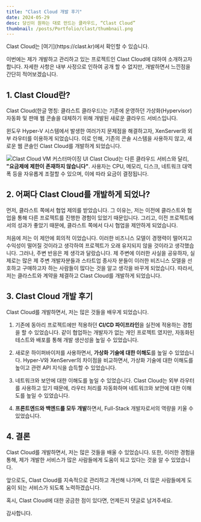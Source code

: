 ```yaml
---
title: "Clast Cloud 개발 후기"
date: 2024-05-29
desc: 당신이 원하는 대로 만드는 클라우드, “Clast Cloud”
thumbnail: /posts/Portfolio/clast/thumbnail.png
---
```


<Callout type="info">
  Clast Cloud는 [여기](https://clast.kr)에서 확인할 수 있습니다.
</Callout>

이번에는 제가 개발하고 관리하고 있는 프로젝트인 Clast Cloud에 대하여 소개하고자 합니다.
자세한 사항은 내부 사정으로 인하여 공개 할 수 없지만, 개발하면서 느낀점을 간단히 적어보겠습니다.

## 1. Clast Cloud란?

Clast Cloud(한글 명칭: 클라스트 클라우드)는 기존에 운영하던 가상화(Hypervisor) 자동화 및 판매 웹 콘솔을 대체하기 위해 개발된 새로운 클라우드 서비스입니다.

윈도우 Hyper-V 시스템에서 발생한 여러가지 문제점을 해결하고자, XenServer와 외부 라우터를 이용하게 되었습니다. 이로 인해, 기존의 콘솔 시스템을 사용하지 않고, 새로운 웹 콘솔인 Clast Cloud를 개발하게 되었습니다.

![Clast Cloud VM 커스터마이징 UI](/posts/Portfolio/clast/1.png)
Clast Cloud는 다른 클라우드 서비스와 달리, **"요금제에 제한이 존재하지 않습니다"**.
사용자는 CPU, 메모리, 디스크, 네트워크 대역폭 등을 자유롭게 조절할 수 있으며, 이에
따라 요금이 결정됩니다.

## 2. 어쩌다 Clast Cloud를 개발하게 되었나?

먼저, 클라스트 쪽에서 협업 제의를 받았습니다. 그 이유는, 저는 이전에 클라스트와 협업을 통해 다른 프로젝트를 진행한 경험이 있었기 때문입니다. 그리고, 이전 프로젝트에서의 성과가 좋았기 때문에, 클라스트 쪽에서 다시 협업을 제안하게 되었습니다.

처음에 저는 이 제안에 회의적 이었습니다. 이러한 비즈니스 모델이 경쟁력이 떨어지고 수익성이 떨어질 것이라고 생각하여 프로젝트가 오래 유지되지 않을 것이라고 생각했습니다.
그러나, 주변 반응은 제 생각과 달랐습니다. 제 주변에 이러한 사실을 공유하자, 실제로는 많은 제 주변 개발자분들과 스타트업 종사자 분들이 이러한 비즈니스 모델을 선호하고 구매하고자 하는 사람들이 많다는 것을 알고 생각을 바꾸게 되었습니다.
따라서, 저는 클라스트와 계약을 체결하고 Clast Cloud를 개발하게 되었습니다.

## 3. Clast Cloud 개발 후기

Clast Cloud를 개발하면서, 저는 많은 것들을 배우게 되었습니다.

1. 기존에 동아리 프로젝트에만 적용하던 **CI/CD 파이프라인**을 실전에 적용하는 경험을 할 수 있었습니다.
   같이 협업하는 개발자가 없는 개인 프로젝트 였지만, 자동화된 테스트와 배포를 통해 개발 생산성을 높일 수 있었습니다.

2. 새로운 하이퍼바이저를 사용하면서, **가상화 기술에 대한 이해도**를 높일 수 있었습니다.
   Hyper-V와 XenServer의 차이점을 비교하면서, 가상화 기술에 대한 이해도를 높이고 관련 API 지식을 습득할 수 있었습니다.

3. 네트워크와 보안에 대한 이해도를 높일 수 있었습니다.
   Clast Cloud는 외부 라우터를 사용하고 있기 때문에, 라우터 처리를 자동화하며 네트워크와 보안에 대한 이해도를 높일 수 있었습니다.

4. **프론트엔드와 백엔드를 모두 개발**하면서, Full-Stack 개발자로서의 역량을 키울 수 있었습니다.

## 4. 결론

Clast Cloud를 개발하면서, 저는 많은 것들을 배울 수 있었습니다. 또한, 이러한 경험을 통해, 제가 개발한 서비스가 많은 사람들에게 도움이 되고 있다는 것을 알 수 있었습니다.

앞으로도, Clast Cloud를 지속적으로 관리하고 개선해 나가며, 더 많은 사람들에게 도움이 되는 서비스가 되도록 노력하겠습니다.

혹시, Clast Cloud에 대한 궁금한 점이 있다면, 언제든지 댓글로 남겨주세요.

감사합니다.
